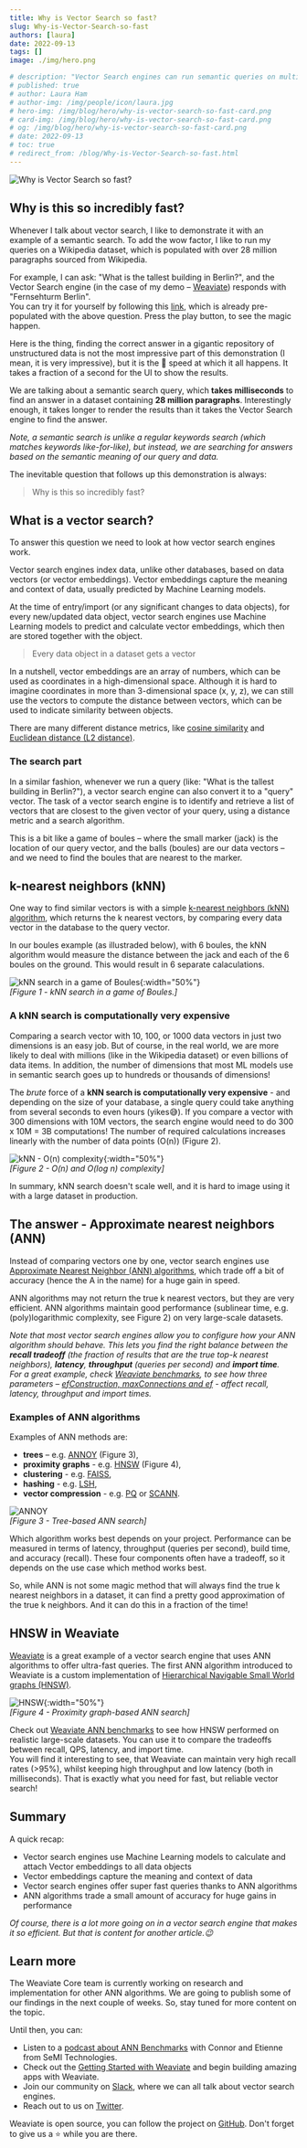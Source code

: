 ```yaml
---
title: Why is Vector Search so fast?
slug: Why-is-Vector-Search-so-fast
authors: [laura] 
date: 2022-09-13
tags: []
image: ./img/hero.png

# description: "Vector Search engines can run semantic queries on multi-million datasets in milliseconds. How is that possible?"
# published: true
# author: Laura Ham
# author-img: /img/people/icon/laura.jpg
# hero-img: /img/blog/hero/why-is-vector-search-so-fast-card.png
# card-img: /img/blog/hero/why-is-vector-search-so-fast-card.png
# og: /img/blog/hero/why-is-vector-search-so-fast-card.png
# date: 2022-09-13
# toc: true
# redirect_from: /blog/Why-is-Vector-Search-so-fast.html
---
```

![Why is Vector Search so fast?](./img/hero.png)

## Why is this so incredibly fast?

Whenever I talk about vector search, I like to demonstrate it with an example of a semantic search. To add the wow factor, I like to run my queries on a Wikipedia dataset, which is populated with over 28 million paragraphs sourced from Wikipedia.

For example, I can ask: "What is the tallest building in Berlin?", and the Vector Search engine (in the case of my demo – [Weaviate](/docs/weaviate/)) responds with "Fernsehturm Berlin".<br/>
You can try it for yourself by following this [link](https://link.semi.technology/3QYy9xX), which is already pre-populated with the above question. Press the play button, to see the magic happen.

<!-- truncate -->

Here is the thing, finding the correct answer in a gigantic repository of unstructured data is not the most impressive part of this demonstration (I mean, it is very impressive), but it is the 🚀 speed at which it all happens. It takes a fraction of a second for the UI to show the results.

We are talking about a semantic search query, which **takes milliseconds** to find an answer in a dataset containing **28 million paragraphs**. Interestingly enough, it takes longer to render the results than it takes the Vector Search engine to find the answer.

*Note, a semantic search is unlike a regular keywords search (which matches keywords like-for-like), but instead, we are searching for answers based on the semantic meaning of our query and data.*

The inevitable question that follows up this demonstration is always:

> Why is this so incredibly fast?

## What is a vector search?
To answer this question we need to look at how vector search engines work. 

Vector search engines index data, unlike other databases, based on data vectors (or vector embeddings). Vector embeddings capture the meaning and context of data, usually predicted by Machine Learning models. 

At the time of entry/import (or any significant changes to data objects), for every new/updated data object, vector search engines use Machine Learning models to predict and calculate vector embeddings, which then are stored together with the object.

> Every data object in a dataset gets a vector

In a nutshell, vector embeddings are an array of numbers, which can be used as coordinates in a high-dimensional space. Although it is hard to imagine coordinates in more than 3-dimensional space (x, y, z), we can still use the vectors to compute the distance between vectors, which can be used to indicate similarity between objects. <br/>

There are many different distance metrics, like [cosine similarity](https://en.wikipedia.org/wiki/Cosine_similarity) and [Euclidean distance (L2 distance)](https://en.wikipedia.org/wiki/Euclidean_distance).

### The search part
In a similar fashion, whenever we run a query (like: "What is the tallest building in Berlin?"), a vector search engine can also convert it to a "query" vector. The task of a vector search engine is to identify and retrieve a list of vectors that are closest to the given vector of your query, using a distance metric and a search algorithm. 

This is a bit like a game of boules – where the small marker (jack) is the location of our query vector, and the balls (boules) are our data vectors – and we need to find the boules that are nearest to the marker.

## k-nearest neighbors (kNN)
One way to find similar vectors is with a simple [k-nearest neighbors (kNN) algorithm](https://en.wikipedia.org/wiki/K-nearest_neighbors_algorithm), which returns the k nearest vectors, by comparing every data vector in the database to the query vector. 

In our boules example (as illustraded below), with 6 boules, the kNN algorithm would measure the distance between the jack and each of the 6 boules on the ground. This would result in 6 separate calaculations.

![kNN search in a game of Boules](./img/knn-boules.png){:width="50%"}<br/>
*[Figure 1 - kNN search in a game of Boules.]*

### A kNN search is computationally very expensive
Comparing a search vector with 10, 100, or 1000 data vectors in just two dimensions is an easy job. But of course, in the real world, we are more likely to deal with millions (like in the Wikipedia dataset) or even billions of data items. In addition, the number of dimensions that most ML models use in semantic search goes up to hundreds or thousands of dimensions!

The *brute* force of a **kNN search is computationally very expensive** - and depending on the size of your database, a single query could take anything from several seconds to even hours (yikes😅). If you compare a vector with 300 dimensions with 10M vectors, the search engine would need to do 300 x 10M = 3B computations! The number of required calculations increases linearly with the number of data points (O(n)) (Figure 2).

![kNN - O(n) complexity](./img/knn-linear.png){:width="50%"}<br/>
*[Figure 2 - O(n) and O(log n) complexity]*

In summary, kNN search doesn't scale well, and it is hard to image using it with a large dataset in production.

## The answer - Approximate nearest neighbors (ANN)
Instead of comparing vectors one by one, vector search engines use [Approximate Nearest Neighbor (ANN) algorithms](https://en.wikipedia.org/wiki/Nearest_neighbor_search#Approximation_methods), which trade off a bit of accuracy (hence the A in the name) for a huge gain in speed.

ANN algorithms may not return the true k nearest vectors, but they are very efficient. ANN algorithms maintain good performance (sublinear time, e.g. (poly)logarithmic complexity, see Figure 2) on very large-scale datasets.

*Note that most vector search engines allow you to configure how your ANN algorithm should behave. This lets you find the right balance between the **recall tradeoff** (the fraction of results that are the true top-k nearest neighbors), **latency**, **throughput** (queries per second) and **import time**.*<br/>
*For a great example, check [Weaviate benchmarks](/docs/weaviate/benchmarks/ann#sift1m-1m-128d-vectors-l2-distance), to see how three parameters – [efConstruction, maxConnections and ef](/docs/weaviate/benchmarks/ann#what-is-being-measured) - affect recall, latency, throughput and import times.*

### Examples of ANN algorithms
Examples of ANN methods are:
* **trees** – e.g. [ANNOY](https://github.com/spotify/annoy) (Figure 3),
* **proximity** **graphs** - e.g. [HNSW](https://arxiv.org/abs/1603.09320) (Figure 4),
* **clustering** - e.g. [FAISS](https://github.com/facebookresearch/faiss),
* **hashing** - e.g. [LSH](https://en.wikipedia.org/wiki/Locality-sensitive_hashing),
* **vector compression** - e.g. [PQ](https://ieeexplore.ieee.org/document/5432202) or [SCANN](https://ai.googleblog.com/2020/07/announcing-scann-efficient-vector.html).

![ANNOY](./img/ann-annoy.png)<br/>
*[Figure 3 - Tree-based ANN search]*

Which algorithm works best depends on your project. Performance can be measured in terms of latency, throughput (queries per second), build time, and accuracy (recall). These four components often have a tradeoff, so it depends on the use case which method works best. 

So, while ANN is not some magic method that will always find the true k nearest neighbors in a dataset, it can find a pretty good approximation of the true k neighbors. And it can do this in a fraction of the time! 

## HNSW in Weaviate
[Weaviate](/docs/weaviate/) is a great example of a vector search engine that uses ANN algorithms to offer ultra-fast queries. The first ANN algorithm introduced to Weaviate is a custom implementation of [Hierarchical Navigable Small World graphs (HNSW)](/docs/weaviate/concepts/vector-index-plugins#hnsw).

![HNSW](./img/ann-hnsw.png){:width="50%"}<br/>
*[Figure 4 - Proximity graph-based ANN search]*

Check out [Weaviate ANN benchmarks](/docs/weaviate/benchmarks/ann) to see how HNSW performed on realistic large-scale datasets. You can use it to compare the tradeoffs between recall, QPS, latency, and import time.<br/>
You will find it interesting to see, that Weaviate can maintain very high recall rates (>95%), whilst keeping high throughput and low latency (both in milliseconds). That is exactly what you need for fast, but reliable vector search!

## Summary
A quick recap:
* Vector search engines use Machine Learning models to calculate and attach Vector embeddings to all data objects
* Vector embeddings capture the meaning and context of data
* Vector search engines offer super fast queries thanks to ANN algorithms
* ANN algorithms trade a small amount of accuracy for huge gains in performance

*Of course, there is a lot more going on in a vector search engine that makes it so efficient. But that is content for another article.😉*

## Learn more
The Weaviate Core team is currently working on research and implementation for other ANN algorithms. We are going to publish some of our findings in the next couple of weeks. So, stay tuned for more content on the topic.

Until then, you can:
* Listen to a [podcast about ANN Benchmarks](https://youtu.be/kG3ji89AFyQ) with Connor and Etienne from SeMI Technologies.
* Check out the [Getting Started with Weaviate](/docs/weaviate/quickstart) and begin building amazing apps with Weaviate.
* Join our community on [Slack](https://join.slack.com/t/weaviate/shared_invite/zt-goaoifjr-o8FuVz9b1HLzhlUfyfddhw), where we can all talk about vector search engines.
* Reach out to us on [Twitter](https://twitter.com/weaviate_io).

Weaviate is open source, you can follow the project on [GitHub](https://github.com/semi-technologies/weaviate). Don't forget to give us a ⭐️ while you are there.
